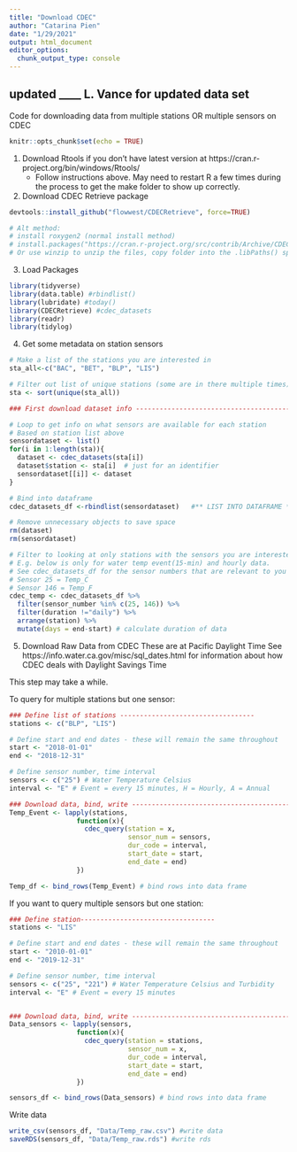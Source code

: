 ```yaml
---
title: "Download CDEC"
author: "Catarina Pien"
date: "1/29/2021"
output: html_document
editor_options: 
  chunk_output_type: console
---
```


## updated ____ L. Vance for updated data set

Code for downloading data from multiple stations OR multiple sensors on CDEC

```r
knitr::opts_chunk$set(echo = TRUE)
```

1. Download Rtools if you don't have latest version at https://cran.r-project.org/bin/windows/Rtools/    
    * Follow instructions above. May need to restart R a few times during the process to get the make folder to show up correctly. 
  
2. Download CDEC Retrieve package

```r
devtools::install_github("flowwest/CDECRetrieve", force=TRUE)

# Alt method:
# install roxygen2 (normal install method)
# install.packages("https://cran.r-project.org/src/contrib/Archive/CDECRetrieve/CDECRetrieve_0.1.4.tar.gz", repos=NULL, method = "libcurl")
# Or use winzip to unzip the files, copy folder into the .libPaths() specified (or go to Tools Install to check where lib is)
```

3. Load Packages

```r
library(tidyverse)
library(data.table) #rbindlist()
library(lubridate) #today()
library(CDECRetrieve) #cdec_datasets
library(readr)
library(tidylog)
```


4. Get some metadata on station sensors 

```r

# Make a list of the stations you are interested in 
sta_all<-c("BAC", "BET", "BLP", "LIS")

# Filter out list of unique stations (some are in there multiple times)
sta <- sort(unique(sta_all))

### First download dataset info ---------------------------------------------

# Loop to get info on what sensors are available for each station
# Based on station list above
sensordataset <- list() 
for(i in 1:length(sta)){
  dataset <- cdec_datasets(sta[i])
  dataset$station <- sta[i]  # just for an identifier
  sensordataset[[i]] <- dataset
} 

# Bind into dataframe 
cdec_datasets_df <-rbindlist(sensordataset)   #** LIST INTO DATAFRAME **

# Remove unnecessary objects to save space
rm(dataset)
rm(sensordataset)

# Filter to looking at only stations with the sensors you are interested in. 
# E.g. below is only for water temp event(15-min) and hourly data. 
# See cdec_datasets_df for the sensor numbers that are relevant to you
# Sensor 25 = Temp_C
# Sensor 146 = Temp_F
cdec_temp <- cdec_datasets_df %>% 
  filter(sensor_number %in% c(25, 146)) %>% 
  filter(duration !="daily") %>%
  arrange(station) %>%
  mutate(days = end-start) # calculate duration of data

```

5. Download Raw Data from CDEC
These are at Pacific Daylight Time
See https://info.water.ca.gov/misc/sql_dates.html for information about how CDEC deals with Daylight Savings Time

This step may take a while.

To query for multiple stations but one sensor:
```r

### Define list of stations ----------------------------------
stations <- c("BLP", "LIS")

# Define start and end dates - these will remain the same throughout
start <- "2018-01-01"
end <- "2018-12-31"

# Define sensor number, time interval 
sensors <- c("25") # Water Temperature Celsius
interval <- "E" # Event = every 15 minutes, H = Hourly, A = Annual

### Download data, bind, write --------------------------------------------
Temp_Event <- lapply(stations, 
                 function(x){
                   cdec_query(station = x,
                              sensor_num = sensors,
                              dur_code = interval,
                              start_date = start,
                              end_date = end)
                 })

Temp_df <- bind_rows(Temp_Event) # bind rows into data frame

```

If you want to query multiple sensors but one station:
```r

### Define station----------------------------------
stations <- "LIS"

# Define start and end dates - these will remain the same throughout
start <- "2010-01-01"
end <- "2019-12-31"

# Define sensor number, time interval 
sensors <- c("25", "221") # Water Temperature Celsius and Turbidity
interval <- "E" # Event = every 15 minutes


### Download data, bind, write --------------------------------------------
Data_sensors <- lapply(sensors, 
                 function(x){
                   cdec_query(station = stations,
                              sensor_num = x,
                              dur_code = interval,
                              start_date = start,
                              end_date = end)
                 })

sensors_df <- bind_rows(Data_sensors) # bind rows into data frame
```

Write data 
```r
write_csv(sensors_df, "Data/Temp_raw.csv") #write data
saveRDS(sensors_df, "Data/Temp_raw.rds") #write rds
```

